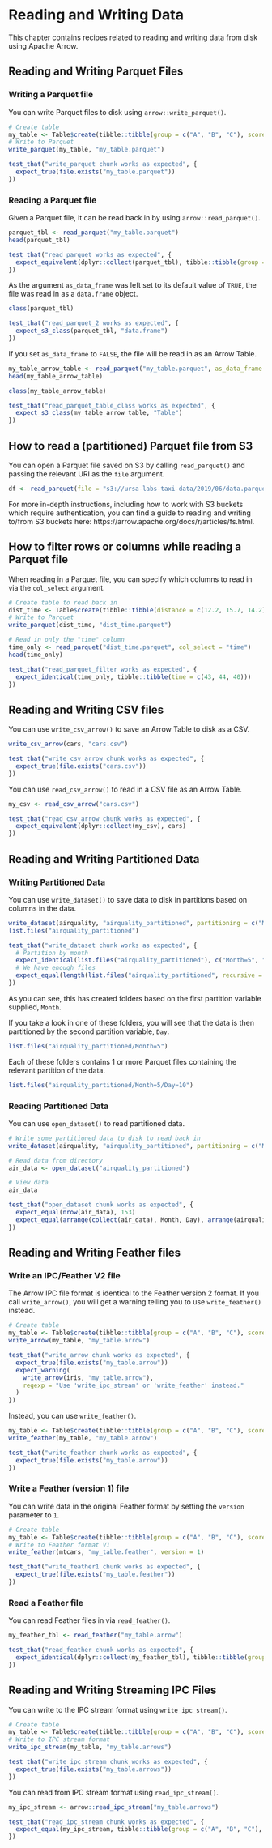 # Reading and Writing Data

This chapter contains recipes related to reading and writing data from disk using Apache Arrow.

## Reading and Writing Parquet Files

### Writing a Parquet file

You can write Parquet files to disk using `arrow::write_parquet()`.
```r
# Create table
my_table <- Table$create(tibble::tibble(group = c("A", "B", "C"), score = c(99, 97, 99)))
# Write to Parquet
write_parquet(my_table, "my_table.parquet")
```
```r
test_that("write_parquet chunk works as expected", {
  expect_true(file.exists("my_table.parquet"))
})
```
 
### Reading a Parquet file

Given a Parquet file, it can be read back in by using `arrow::read_parquet()`.

```r
parquet_tbl <- read_parquet("my_table.parquet")
head(parquet_tbl)
```
```r
test_that("read_parquet works as expected", {
  expect_equivalent(dplyr::collect(parquet_tbl), tibble::tibble(group = c("A", "B", "C"), score = c(99, 97, 99)))
})
```

As the argument `as_data_frame` was left set to its default value of `TRUE`, the file was read in as a `data.frame` object.

```r
class(parquet_tbl)
```
```r
test_that("read_parquet_2 works as expected", {
  expect_s3_class(parquet_tbl, "data.frame")
})
```
If you set `as_data_frame` to `FALSE`, the file will be read in as an Arrow Table.

```r
my_table_arrow_table <- read_parquet("my_table.parquet", as_data_frame = FALSE)
head(my_table_arrow_table)
```

```r
class(my_table_arrow_table)
```
```r
test_that("read_parquet_table_class works as expected", {
  expect_s3_class(my_table_arrow_table, "Table")
})
```

## How to read a (partitioned) Parquet file from S3 

You can open a Parquet file saved on S3 by calling `read_parquet()` and passing the relevant URI as the `file` argument.

```r
df <- read_parquet(file = "s3://ursa-labs-taxi-data/2019/06/data.parquet")
```
For more in-depth instructions, including how to work with S3 buckets which require authentication, you can find a guide to reading and writing to/from S3 buckets here: https://arrow.apache.org/docs/r/articles/fs.html.

## How to filter rows or columns while reading a Parquet file 

When reading in a Parquet file, you can specify which columns to read in via the `col_select` argument.

```r
# Create table to read back in 
dist_time <- Table$create(tibble::tibble(distance = c(12.2, 15.7, 14.2), time = c(43, 44, 40)))
# Write to Parquet
write_parquet(dist_time, "dist_time.parquet")

# Read in only the "time" column
time_only <- read_parquet("dist_time.parquet", col_select = "time")
head(time_only)
```
```r
test_that("read_parquet_filter works as expected", {
  expect_identical(time_only, tibble::tibble(time = c(43, 44, 40)))
})
```

## Reading and Writing CSV files 

You can use `write_csv_arrow()` to save an Arrow Table to disk as a CSV.

```r
write_csv_arrow(cars, "cars.csv")
```
```r
test_that("write_csv_arrow chunk works as expected", {
  expect_true(file.exists("cars.csv"))
})
```

You can use `read_csv_arrow()` to read in a CSV file as an Arrow Table.

```r
my_csv <- read_csv_arrow("cars.csv")
```

```r
test_that("read_csv_arrow chunk works as expected", {
  expect_equivalent(dplyr::collect(my_csv), cars)
})
```

## Reading and Writing Partitioned Data 

### Writing Partitioned Data

You can use `write_dataset()` to save data to disk in partitions based on columns in the data.

```r
write_dataset(airquality, "airquality_partitioned", partitioning = c("Month", "Day"))
list.files("airquality_partitioned")
```
```r
test_that("write_dataset chunk works as expected", {
  # Partition by month
  expect_identical(list.files("airquality_partitioned"), c("Month=5", "Month=6", "Month=7", "Month=8", "Month=9"))
  # We have enough files
  expect_equal(length(list.files("airquality_partitioned", recursive = TRUE)), 153)
})
```
As you can see, this has created folders based on the first partition variable supplied, `Month`.

If you take a look in one of these folders, you will see that the data is then partitioned by the second partition variable, `Day`.

```r
list.files("airquality_partitioned/Month=5")
```

Each of these folders contains 1 or more Parquet files containing the relevant partition of the data.

```r
list.files("airquality_partitioned/Month=5/Day=10")
```

### Reading Partitioned Data

You can use `open_dataset()` to read partitioned data.

```r
# Write some partitioned data to disk to read back in
write_dataset(airquality, "airquality_partitioned", partitioning = c("Month", "Day"))

# Read data from directory
air_data <- open_dataset("airquality_partitioned")

# View data
air_data
```
```r
test_that("open_dataset chunk works as expected", {
  expect_equal(nrow(air_data), 153)
  expect_equal(arrange(collect(air_data), Month, Day), arrange(airquality, Month, Day), ignore_attr = TRUE)
})
```

## Reading and Writing Feather files 

### Write an IPC/Feather V2 file

The Arrow IPC file format is identical to the Feather version 2 format.  If you call `write_arrow()`, you will get a warning telling you to use `write_feather()` instead.

```r
# Create table
my_table <- Table$create(tibble::tibble(group = c("A", "B", "C"), score = c(99, 97, 99)))
write_arrow(my_table, "my_table.arrow")
```
```r
test_that("write_arrow chunk works as expected", {
  expect_true(file.exists("my_table.arrow"))
  expect_warning(
    write_arrow(iris, "my_table.arrow"),
    regexp = "Use 'write_ipc_stream' or 'write_feather' instead."
  )
})
```

Instead, you can use `write_feather()`.

```r
my_table <- Table$create(tibble::tibble(group = c("A", "B", "C"), score = c(99, 97, 99)))
write_feather(my_table, "my_table.arrow")
```
```r
test_that("write_feather chunk works as expected", {
  expect_true(file.exists("my_table.arrow"))
})
```
### Write a Feather (version 1) file

You can write data in the original Feather format by setting the `version` parameter to `1`.

```r
# Create table
my_table <- Table$create(tibble::tibble(group = c("A", "B", "C"), score = c(99, 97, 99)))
# Write to Feather format V1
write_feather(mtcars, "my_table.feather", version = 1)
```
```r
test_that("write_feather1 chunk works as expected", {
  expect_true(file.exists("my_table.feather"))
})
```

### Read a Feather file

You can read Feather files in via `read_feather()`.

```r
my_feather_tbl <- read_feather("my_table.arrow")
```
```r
test_that("read_feather chunk works as expected", {
  expect_identical(dplyr::collect(my_feather_tbl), tibble::tibble(group = c("A", "B", "C"), score = c(99, 97, 99)))
})
```

## Reading and Writing Streaming IPC Files

You can write to the IPC stream format using `write_ipc_stream()`.

```r
# Create table
my_table <- Table$create(tibble::tibble(group = c("A", "B", "C"), score = c(99, 97, 99)))
# Write to IPC stream format
write_ipc_stream(my_table, "my_table.arrows")
```
```r
test_that("write_ipc_stream chunk works as expected", {
  expect_true(file.exists("my_table.arrows"))
})
```
You can read from IPC stream format using `read_ipc_stream()`.

```r
my_ipc_stream <- arrow::read_ipc_stream("my_table.arrows")
```
```r
test_that("read_ipc_stream chunk works as expected", {
  expect_equal(my_ipc_stream, tibble::tibble(group = c("A", "B", "C"), score = c(99, 97, 99)))
})
```

